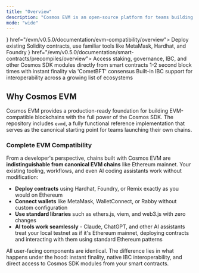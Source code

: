 ```yaml
---
title: "Overview"
description: "Cosmos EVM is an open-source platform for teams building their own chain, rollup, or EVM-compatible application. It offers the industry's leading Layer 1 stack with custom modules, instant finality, and a native interoperability layer. With Cosmos EVM, you maintain full ownership of your entire stack—from the application layer down to consensus."
mode: "wide"
---
```



<CardGroup cols={2}>
  <Card title="Ethereum Compatibility" icon={<EthereumOutlineIcon />} href="/evm/v0.5.0/documentation/evm-compatibility/overview">
    Deploy existing Solidity contracts, use familiar tools like MetaMask, Hardhat, and Foundry
  </Card>
  <Card title="Cosmos Native Features" icon={<CosmosOutlineIcon />} href="/evm/v0.5.0/documentation/smart-contracts/precompiles/overview">
    Access staking, governance, IBC, and other Cosmos SDK modules directly from smart contracts
  </Card>
  <Card title="Instant Finality" icon="zap" href="/evm/v0.5.0/documentation/concepts/transactions">
    1-2 second block times with instant finality via 'CometBFT' consensus
  </Card>
  <Card title="Cross-Chain Ready" icon="globe" href="/evm/v0.5.0/documentation/concepts/ibc">
    Built-in IBC support for interoperability across a growing list of ecosystems
  </Card>
</CardGroup>

## Why Cosmos EVM

Cosmos EVM provides a production-ready foundation for building EVM-compatible blockchains with the full power of the Cosmos SDK. The repository includes `evmd`, a fully functional reference implementation that serves as the canonical starting point for teams launching their own chains.

### Complete EVM Compatibility

From a developer's perspective, chains built with Cosmos EVM are **indistinguishable from canonical EVM chains** like Ethereum mainnet. Your existing tooling, workflows, and even AI coding assistants work without modification:

- **Deploy contracts** using Hardhat, Foundry, or Remix exactly as you would on Ethereum
- **Connect wallets** like MetaMask, WalletConnect, or Rabby without custom configuration
- **Use standard libraries** such as ethers.js, viem, and web3.js with zero changes
- **AI tools work seamlessly** - Claude, ChatGPT, and other AI assistants treat your local testnet as if it's Ethereum mainnet, deploying contracts and interacting with them using standard Ethereum patterns

All user-facing components are identical. The difference lies in what happens under the hood: instant finality, native IBC interoperability, and direct access to Cosmos SDK modules from your smart contracts.